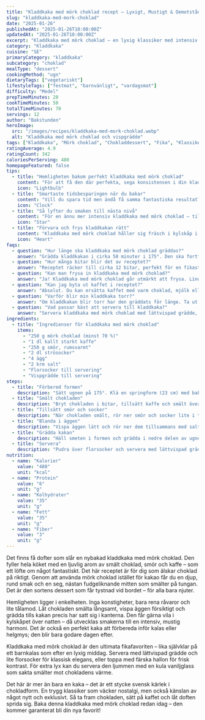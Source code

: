 ```yaml
---
title: "Kladdkaka med mörk choklad recept – Lyxigt, Mustigt & Oemotståndligt"
slug: "kladdkaka-med-mork-choklad"
date: "2025-01-26"
publishedAt: "2025-01-26T10:00:00Z"
updatedAt: "2025-01-26T10:00:00Z"
excerpt: "Kladdkaka med mörk choklad – en lyxig klassiker med intensiv smak och perfekt seg mitten. Älskad av alla chokladälskare. Baka den idag och imponera!"
category: "Kladdkaka"
cuisine: "SE"
primaryCategory: "kladdkaka"
subcategory: "choklad"
mealType: "dessert"
cookingMethod: "ugn"
dietaryTags: ["vegetariskt"]
lifestyleTags: ["festmat", "barnvänligt", "vardagsmat"]
difficulty: "Medel"
prepTimeMinutes: 20
cookTimeMinutes: 50
totalTimeMinutes: 70
servings: 12
author: "Bakstunden"
heroImage:
  src: "/images/recipes/kladdkaka-med-mork-choklad.webp"
  alt: "Kladdkaka med mörk choklad och vispgrädde"
tags: ["Kladdkaka", "Mörk choklad", "Chokladdessert", "Fika", "Klassiker", "Lyxig"]
ratingAverage: 4.9
ratingCount: 342
caloriesPerServing: 480
homepageFeatured: false
tips:
  - title: "Hemligheten bakom perfekt kladdkaka med mörk choklad"
    content: "För att få den där perfekta, sega konsistensen i din kladdkaka med mörk choklad gäller det att inte överbaka den. Ta ut kakan när mitten fortfarande dallrar lätt – den sätter sig när den svalnar. Använd choklad med minst 70 % kakaohalt för djup och fyllig smak, och låt smeten vila några minuter innan gräddning så blandningen blir extra jämn. Den här lilla hemligheten gör hela skillnaden mellan god och helt magisk kladdkaka."
    icon: "Lightbulb"
  - title: "Smartaste tidsbesparingen när du bakar"
    content: "Vill du spara tid men ändå få samma fantastiska resultat? Smält chokladen och smöret direkt i mikron i korta intervaller i stället för vattenbad. Det går snabbt och minskar disk. Du kan även baka kladdkakan dagen innan – smaken blir faktiskt ännu djupare dagen efter. Perfekt när du vill förbereda till kalas eller fikastund utan stress."
    icon: "Clock"
  - title: "Så lyfter du smaken till nästa nivå"
    content: "För en ännu mer intensiv kladdkaka med mörk choklad – tillsätt en nypa flingsalt på toppen före gräddning eller rör i en tesked espresso i smeten. Det framhäver chokladens djup och ger en vuxnare smak. Servera gärna med hallon, vispgrädde eller vaniljglass – kontrasten mellan det varma, mörka och det friska är helt oemotståndlig."
    icon: "Star"
  - title: "Förvara och frys kladdkakan rätt"
    content: "Kladdkaka med mörk choklad håller sig fräsch i kylskåp i upp till fem dagar. För bästa smak – låt den stå framme en stund innan servering så återfår den sin mjuka konsistens. Den går också utmärkt att frysa. Tina i rumstemperatur några timmar och pudra med florsocker före servering för ett nybakat intryck. Perfekt för spontanfika!"
    icon: "Heart"
faqs:
  - question: "Hur länge ska kladdkaka med mörk choklad gräddas?"
    answer: "Grädda kladdkakan i cirka 50 minuter i 175°. Den ska fortfarande vara lite lös i mitten – det är så du får den där perfekt kladdiga konsistensen som alla älskar!"
  - question: "Hur många bitar blir det av receptet?"
    answer: "Receptet räcker till cirka 12 bitar, perfekt för en fikastund med familj och vänner. Du kan även baka i mindre form för extra tjock kladdkaka."
  - question: "Kan man frysa in kladdkaka med mörk choklad?"
    answer: "Ja! Kladdkaka med mörk choklad går utmärkt att frysa. Linda in i plastfolie och tina långsamt i rumstemperatur – smakar nästan ännu bättre dagen efter!"
  - question: "Kan jag byta ut kaffet i receptet?"
    answer: "Absolut. Du kan ersätta kaffet med varm choklad, mjölk eller lite apelsinjuice för annan smak. Kladdkakan får en mildare ton men är fortfarande lika läcker."
  - question: "Varför blir min kladdkaka torr?"
    answer: "Om kladdkakan blir torr har den gräddats för länge. Ta ut den när mitten fortfarande är lös – den stelnar medan den svalnar och blir härligt seg istället."
  - question: "Vad passar bäst att servera till kladdkaka?"
    answer: "Servera kladdkaka med mörk choklad med lättvispad grädde, vaniljglass eller färska bär. En klassisk kombination som gör varje tugga himmelsk!"
ingredients:
  - title: "Ingredienser för kladdkaka med mörk choklad"
    items:
      - "250 g mörk choklad (minst 70 %)"
      - "1 dl kallt starkt kaffe"
      - "250 g smör, rumsvarmt"
      - "2 dl strösocker"
      - "4 ägg"
      - "2 krm salt"
      - "Florsocker till servering"
      - "Vispgrädde till servering"
steps:
  - title: "Förbered formen"
    description: "Sätt ugnen på 175°. Klä en springform (23 cm) med bakplåtspapper och smörj kanterna."
  - title: "Smält chokladen"
    description: "Bryt chokladen i bitar, tillsätt kaffe och smält över vattenbad under omrörning."
  - title: "Tillsätt smör och socker"
    description: "När chokladen smält, rör ner smör och socker lite i taget tills allt blandats jämnt."
  - title: "Blanda i äggen"
    description: "Vispa äggen lätt och rör ner dem tillsammans med saltet i chokladsmeten."
  - title: "Grädda kakan"
    description: "Häll smeten i formen och grädda i nedre delen av ugnen i ca 50 minuter. Låt svalna."
  - title: "Servera"
    description: "Pudra över florsocker och servera med lättvispad grädde eller vaniljglass."
nutrition:
  - name: "Kalorier"
    value: "480"
    unit: "kcal"
  - name: "Protein"
    value: "6"
    unit: "g"
  - name: "Kolhydrater"
    value: "35"
    unit: "g"
  - name: "Fett"
    value: "35"
    unit: "g"
  - name: "Fiber"
    value: "3"
    unit: "g"
---
```


Det finns få dofter som slår en nybakad kladdkaka med mörk choklad. Den fyller hela köket med en ljuvlig arom av smält choklad, smör och kaffe – som ett löfte om något fantastiskt. Det här receptet är för dig som älskar choklad på riktigt. Genom att använda mörk choklad istället för kakao får du en djup, rund smak och en seg, nästan fudgeliknande mitten som smälter på tungan. Det är den sortens dessert som får tystnad vid bordet – för alla bara njuter.

Hemligheten ligger i enkelheten. Inga konstigheter, bara rena råvaror och lite tålamod. Låt chokladen smälta långsamt, vispa äggen försiktigt och grädda tills kakan precis har satt sig i kanterna. Den får gärna vila i kylskåpet över natten – då utvecklas smakerna till en intensiv, mustig harmoni. Det är också en perfekt kaka att förbereda inför kalas eller helgmys; den blir bara godare dagen efter.

Kladdkaka med mörk choklad är den ultimata fikafavoriten – lika självklar på ett barnkalas som efter en lyxig middag. Servera med lättvispad grädde och lite florsocker för klassisk elegans, eller toppa med färska hallon för frisk kontrast. För extra lyx kan du servera den ljummen med en kula vaniljglass som sakta smälter mot chokladens värme.

Det här är mer än bara en kaka – det är ett stycke svensk kärlek i chokladform. En trygg klassiker som väcker nostalgi, men också känslan av något nytt och exklusivt. Så ta fram chokladen, sätt på kaffet och låt doften sprida sig. Baka denna kladdkaka med mörk choklad redan idag – den kommer garanterat bli din nya favorit!
